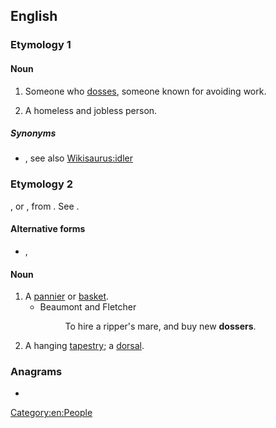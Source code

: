 ==English==

===Etymology 1===
{{suffix|doss|er|lang=en}}

====Noun====
{{en-noun}}

# {{lb|en|British|Ireland}} Someone who [[doss]]es, someone known for avoiding work.
# A homeless and jobless person.

=====Synonyms=====
* {{sense|one who avoids work}} {{l|en|shirker}}, see also [[Wikisaurus:idler]]

===Etymology 2===
{{etyl|LL.|en}} {{lena}} {{m|la|dosserum}}, or {{etyl|fr|en}} {{m|fr|dossier||bundle of papers, part of a basket resting on the back}}, from {{etyl|la|en}} {{lena}} {{m|la|dorsum||back}}. See {{m|en|dorsal}}.

====Alternative forms====
* {{l|en|dorsel}}, {{l|en|dorser}}

====Noun====
{{en-noun}}

# A [[pannier]] or [[basket]].
#* Beaumont and Fletcher
#*: To hire a ripper's mare, and buy new '''dossers'''.
# A hanging [[tapestry]]; a [[dorsal]].

{{Webster 1913}}

===Anagrams===
* {{anagrams|en|Sedors|dorses|resods|soders|sordes}}

[[Category:en:People]]